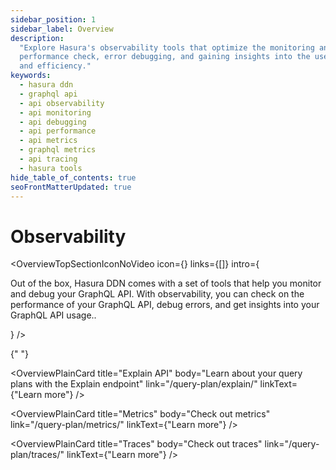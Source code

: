 ```yaml
---
sidebar_position: 1
sidebar_label: Overview
description:
  "Explore Hasura's observability tools that optimize the monitoring and debugging of your GraphQL API. Learn about
  performance check, error debugging, and gaining insights into the use of your GraphQL API for increased productivity
  and efficiency."
keywords:
  - hasura ddn
  - graphql api
  - api observability
  - api monitoring
  - api debugging
  - api performance
  - api metrics
  - graphql metrics
  - api tracing
  - hasura tools
hide_table_of_contents: true
seoFrontMatterUpdated: true
---
```



# Observability

<OverviewTopSectionIconNoVideo
  icon={<Icon />}
  links={[]}
  intro={
    <div>
      <p>
        Out of the box, Hasura DDN comes with a set of tools that help you monitor and debug your GraphQL API. With
        observability, you can check on the performance of your GraphQL API, debug errors, and get insights into your
        GraphQL API usage..
      </p>
    </div>
  }
/>

<div className="overview-gallery card-wrapper">

{" "}

<OverviewPlainCard
  title="Explain API"
  body="Learn about your query plans with the Explain endpoint"
  link="/query-plan/explain/"
  linkText={"Learn more"}
/>

<OverviewPlainCard title="Metrics" body="Check out metrics" link="/query-plan/metrics/" linkText={"Learn more"} />

  <OverviewPlainCard
    title="Traces"
    body="Check out traces"
    link="/query-plan/traces/"
    linkText={"Learn more"}
  />
</div>
